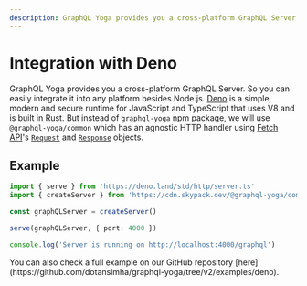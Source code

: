 ```yaml
---
description: GraphQL Yoga provides you a cross-platform GraphQL Server. So you can easily integrate it into any platform besides Node.js.
---
```



# Integration with Deno

GraphQL Yoga provides you a cross-platform GraphQL Server. So you can easily integrate it into any platform besides Node.js.
[Deno](https://deno.land) is a simple, modern and secure runtime for JavaScript and TypeScript that uses V8 and is built in Rust.
But instead of `graphql-yoga` npm package, we will use `@graphql-yoga/common` which has an agnostic HTTP handler using [Fetch API](https://developer.mozilla.org/en-US/docs/Web/API/Fetch_API/Using_Fetch)'s [`Request`](https://developer.mozilla.org/en-US/docs/Web/API/Request) and [`Response`](https://developer.mozilla.org/en-US/docs/Web/API/Response) objects.

## Example

```ts filename="deno-example.ts"
import { serve } from 'https://deno.land/std/http/server.ts'
import { createServer } from 'https://cdn.skypack.dev/@graphql-yoga/common'

const graphQLServer = createServer()

serve(graphQLServer, { port: 4000 })

console.log('Server is running on http://localhost:4000/graphql')
```

<Callout>
  You can also check a full example on our GitHub repository
  [here](https://github.com/dotansimha/graphql-yoga/tree/v2/examples/deno).
</Callout>
